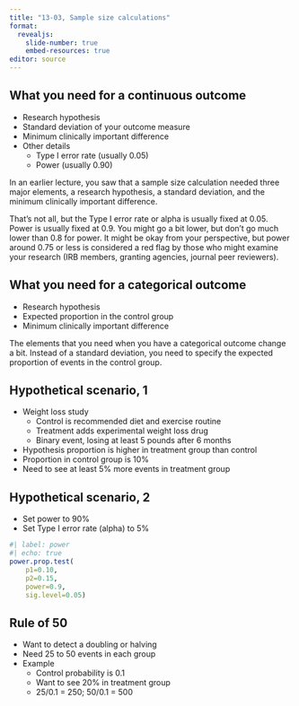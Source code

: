 ```yaml
---
title: "13-03, Sample size calculations"
format: 
  revealjs:
    slide-number: true
    embed-resources: true
editor: source
---
```


## What you need for a continuous outcome

-   Research hypothesis
-   Standard deviation of your outcome measure
-   Minimum clinically important difference
-   Other details
    -   Type I error rate (usually 0.05)
    -   Power (usually 0.90)

:::notes
In an earlier lecture, you saw that a sample size calculation needed three major elements, a research hypothesis, a standard deviation, and the minimum clinically important difference.

That's not all, but the Type I error rate or alpha is usually fixed at 0.05. Power is usually fixed at 0.9. You might go a bit lower, but don't go much lower than 0.8 for power. It might be okay from your perspective, but power around 0.75 or less is considered a red flag by those who might examine your research (IRB members, granting agencies, journal peer reviewers).
:::
  
## What you need for a categorical outcome

-   Research hypothesis
-   Expected proportion in the control group
-   Minimum clinically important difference

:::notes
The elements that you need when you have a categorical outcome change a bit. Instead of a standard deviation, you need to specify the expected proportion of events in the control group.
:::

## Hypothetical scenario, 1

-   Weight loss study
    -   Control is recommended diet and exercise routine
    -   Treatment adds experimental weight loss drug
    -   Binary event, losing at least 5 pounds after 6 months
-   Hypothesis proportion is higher in treatment group than control
-   Proportion in control group is 10%
-   Need to see at least 5% more events in treatment group

## Hypothetical scenario, 2

-   Set power to 90%
-   Set Type I error rate (alpha) to 5%

```r
#| label: power
#| echo: true
power.prop.test(
	p1=0.10, 
	p2=0.15, 
	power=0.9,
	sig.level=0.05)
```

## Rule of 50 

-   Want to detect a doubling or halving
-   Need 25 to 50 events in each group
-   Example
    -   Control probability is 0.1
    -   Want to see 20% in treatment group
    -   25/0.1 = 250; 50/0.1 = 500
    